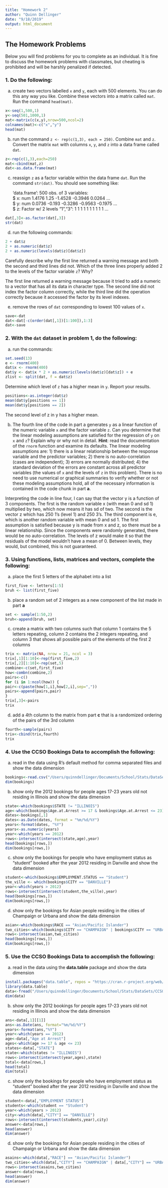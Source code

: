 ```yaml
---
title: "Homework 2"
author: "Quinn Dellinger"
date: "9/18/2019"
output: html_document
---
```


## The Homework Problems

Below you will find problems for you to complete as an individual. It is fine to discuss the homework problems with classmates, but cheating is prohibited and will be harshly penalized if detected.

### 1. Do the following:

a. create two vectors labelled `x` and `y`, each with 500 elements.  You can do this any way you like.  Combine these vectors into a matrix called `mat`.  Run the command `head(mat)`.

```r
x<-seq(1,500,1)
y<-seq(501,1000,1)
mat<-matrix(c(x,y),nrow=500,ncol=2)
colnames(mat)<-c("x","y")
head(mat)
```
b. run the command `z <- rep(c(1,3), each = 250)`.  Combine `mat` and `z`.  Convert the matrix `mat` with columns `x`, `y`, and `z` into a data frame called `dat`. 

```r
z<-rep(c(1,3),each=250)
mat<-cbind(mat,z)
dat<-as.data.frame(mat)
```

c. reassign `z` as a factor variable within the data frame `dat`.  Run the command `str(dat)`.  You should see something like:

    'data.frame':	500 obs. of  3 variables:<br>
    $ x: num  1.4176 1.25 -1.4528 -0.3946 0.0264 ...<br>
    $ y: num  0.0736 -0.193 -0.3286 -0.9563 -0.1975 ...<br>
    $ z: Factor w/ 2 levels "1","3": 1 1 1 1 1 1 1 1 1 1 ...
    
```r
dat[,3]<-as.factor(dat[,3])
str(dat)
```


d. run the following commands:

```r
2 + dat$z
2 + as.numeric(dat$z)
2 + as.numeric(levels(dat$z)[dat$z])
```

Carefully describe why the first line returned a warning message and both the second and third lines      did not.  Which of the three lines properly added 2 to the levels of the factor variable `z`? Why?

The first line returned a warning message because it tried to add a numeric to a vector that has all its data in character type. The second line did not index the factor column correctly, while the third line did the operation correctly because it accessed the factor by its level indexes.

e. remove the rows of `dat` corresponding to lowest 100 values of `x`.

``` r
save<-dat
dat<-dat[-c(order(dat[,1])[1:100]),1:3]
dat<-save
```

### 2. With the `dat` dataset in problem 1, do the following:

a. run the commands:

```r
set.seed(13)
e <- rnorm(400)
dat$x <- rnorm(400)
dat$y <- dat$x * 2 + as.numeric(levels(dat$z)[dat$z]) + e
zlist <- split(dat, f = dat$z)
```

Determine which level of `z` has a higher mean in `y`.  Report your results.
```r
positions<-as.integer(dat$z)
mean(dat$y[positions == 1])
mean(dat$y[positions == 2])
```

The second level of z in y has a higher mean. 

b.  The fourth line of the code in part a generates `y` as a linear function of the numeric variable `x` and the factor variable `z`.  Can you determine that the linear modeling assumptions are satisfied for the regression of `y` on `x` and `z`? Explain why or why not in detail. **Hint**: read the documentation of the `rnorm` function and examine its defaults.  The linear modeling assumptions are: 1) there is a linear relationship between the response variable and the predictor variables; 2) there is no auto-correlation (cases are independent); 3) errors are normally distributed; 4) the standard deviation of the errors are constant across all predictor variables (the values of `x` and the levels of `z` in this problem).  There is no need to use numerical or graphical summaries to verify whether or not these modeling assumptions hold, all of the necessary information is contained in the code chunk in part **a**.


Interpreting the code in line four, I can say that the vector y is a function of 3 components. The first is the random variable x (with mean 0 and sd 1) multiplied by two, which now means it has sd of two. The second is the vector z which has 250 1's (level 1) and 250 3's. The third component is e, which is another random variable with mean 0 and sd 1. The first assumption is satisfied because y is made from x and z, so there must be a linear relationship. Since the components were randomly generated, there would be no auto-correlation. The levels of z would make it so that the residuals of the model wouldn't have a mean of 0. Between levels, they would, but combined, this is not guaranteed. 

### 3. Using functions, lists, matrices and vectors, complete the following:

a. place the first 5 letters of the alphabet into a list

```r
first_five <- letters[1:5]
bruh <- list(first_five)
```

b. place a random set of 2 integers as a new component of the list made in part **a**  

```r
set <- sample(1:50,2)
bruh<-append(bruh, set)
```

c. create a matrix with two columns such that column 1 contains the 5 letters repeating, column 2 contains the 2 integers repeating, and column 3 that shows all possible pairs of the elements of the first 2 columns

```r
trix <- matrix(NA, nrow = 21, ncol = 3)
trix[,1][1:10]<-rep(first_five,2)
trix[,2][1:10]<-rep(set,5)
combine<-c(set,first_five)
how<-combn(combine,2)
pairs<-c()
for (i in 1:ncol(how)) {
pair<-c(paste(how[1,i],how[2,i],sep=","))
pairs<-append(pairs,pair)
}
trix[,3]<-pairs
trix
```

d. add a 4th column to the matrix from part **c** that is a randomized ordering of the pairs of the 3rd column

```r
fourth<-sample(pairs)
trix<-cbind(trix,fourth)
trix
```


### 4. Use the CCSO Bookings Data to accomplish the following:

a. read in the data using R's default method for comma separated files and show the data dimension

``` r
bookings<-read.csv("/Users/quinndellinger/Documents/School/Stats/DataSets/CCSO Data.csv", header = TRUE)
dim(bookings)
```
b. show only the 2012 bookings for people ages 17-23 years old not residing in Illinois and show the data dimension

``` r
state<-which(bookings$STATE != "ILLINOIS")
age<-which(bookings$Age.at.Arrest >= 17 & bookings$Age.at.Arrest <= 23)
dates<-bookings[,1]
dates<-as.Date(dates, format = "%m/%d/%Y")
years<-format(dates, "%Y")
years<-as.numeric(years)
year<-which(years == 2012)
rows<-intersect(intersect(state,age),year)
head(bookings[rows,])
dim(bookings[rows,])
```

c. show only the bookings for people who have employment status as "student" booked after the year 2012 residing in Danville and show the data dimension

``` r
student<-which(bookings$EMPLOYMENT.STATUS == "Student")
the_ville <- which(bookings$CITY == "DANVILLE")
year<-which(years > 2012)
rows<-intersect(intersect(student,the_ville),year)
head(bookings[rows,])
dim(bookings[rows,])
```

d. show only the bookings for Asian people residing in the cities of Champaign or Urbana and show the data dimension

``` r
asian<-which(bookings$RACE == "Asian/Pacific Islander")
two_cities<-which(bookings$CITY == "CHAMPAIGN" | bookings$CITY == "URBANA")
rows<-intersect(asian,two_cities)
head(bookings[rows,])
dim(bookings[rows,])
```

### 5. Use the CCSO Bookings Data to accomplish the following:

a. read in the data using the **data.table** package and show the data dimension

``` r
install.packages("data.table", repos = "https://cran.r-project.org/web/packages/data.table/index.html")
library(data.table)
data<-fread("/Users/quinndellinger/Documents/School/Stats/DataSets/CCSO Data.csv")
dim(data)
```

b. show only the 2012 bookings for people ages 17-23 years old not residing in Illinois and show the data dimension

``` r
ans<-data[,1][[1]]
ans<-as.Date(ans, format="%m/%d/%Y")
years<-format(ans,"%Y")
year<-which(years == 2012)
age<-data[,"Age at Arrest"]
ages<-which(age >= 17 & age <= 23)
states<-data[,"STATE"]
state<-which(states != "ILLINOIS")
rows<-intersect(intersect(year,ages),state)
total<-data[rows,]
head(total)
dim(total)
```

c. show only the bookings for people who have employment status as "student" booked after the year 2012 residing in Danville and show the data dimension

``` r
student<-data[,"EMPLOYMENT STATUS"]
students<-which(student == "Student")
year<-which(years > 2012)
city<-which(data[,"CITY"] == "DANVILLE")
rows<-intersect(intersect(students,year),city)
answer<-data[rows,]
head(answer)
dim(answer)
```

d. show only the bookings for Asian people residing in the cities of Champaign or Urbana and show the data dimension

``` r
asains<-which(data[,"RACE"] == "Asian/Pacific Islander")
two_cities<-which(data[,"CITY"] == "CHAMPAIGN" | data[,"CITY"] == "URBANA")
rows<-intersect(asains,two_cities)
answer<-data[rows,]
head(answer)
dim(answer)
```
